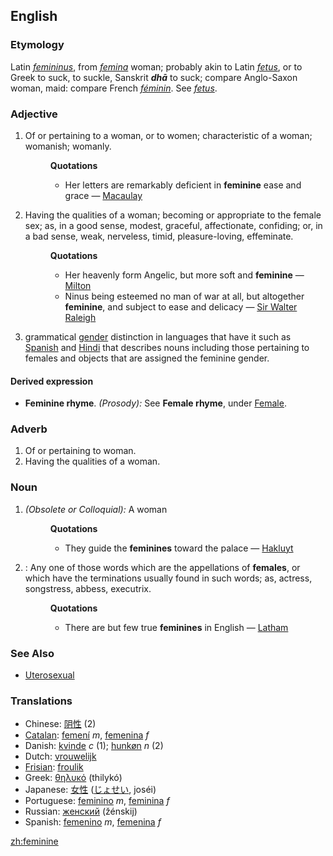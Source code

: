 ==English==
===Etymology===
Latin ''[[femininus]]'', from ''[[femina]]'' woman; probably akin to Latin ''[[fetus]]'', or to Greek to suck, to suckle, Sanskrit '''''dhā''''' to suck; compare Anglo-Saxon ''{{IPAchar|[[fǣmme]]}}'' woman, maid: compare French ''[[féminin]]''. See ''[[fetus]]''.

===Adjective===
#Of or pertaining to a woman, or to women; characteristic of a woman; womanish; womanly.
#:'''Quotations'''
#:*Her letters are remarkably deficient in '''feminine''' ease and grace — [[Macaulay]]
#Having the qualities of a woman; becoming or appropriate to the female sex; as, in a good sense, modest, graceful, affectionate, confiding; or, in a bad sense, weak, nerveless, timid, pleasure-loving, effeminate.
#:'''Quotations'''
#:*Her heavenly form Angelic, but more soft and '''feminine''' — [[Milton]]
#:*Ninus being esteemed no man of war at all, but altogether '''feminine''', and subject to ease and delicacy — [[Sir Walter Raleigh]]
#grammatical [[gender]] distinction in languages that have it such as [[Spanish]] and [[Hindi]] that describes nouns including those pertaining to females and objects that are assigned the feminine gender.

====Derived expression====
*'''Feminine rhyme'''. ''(Prosody):'' See '''Female rhyme''', under [[Female]].

===Adverb===
#Of or pertaining to woman.
#Having the qualities of a woman.

===Noun===
#''(Obsolete or Colloquial):'' A woman
#:'''Quotations'''
#:*They guide the '''feminines''' toward the palace — [[Hakluyt]]
#{{Grammar}}: Any one of those words which are the appellations of '''females''', or which have the terminations usually found in such words; as, actress, songstress, abbess, executrix.
#:'''Quotations'''
#:*There are but few true '''feminines''' in English — [[Latham]]

=== See Also ===
*[[Uterosexual]]

=== Translations ===
*Chinese: [[阴性]] (2)
*[[Catalan]]: [[femení]] ''m'', [[femenina]] ''f''
*Danish: [[kvinde]] ''c'' (1); [[hunkøn]] ''n'' (2)
*Dutch: [[vrouwelijk]]
*[[Frisian]]: [[froulik]]
*Greek: [[θηλυκό]] (thilykó)
*Japanese: [[女性]] ([[じょせい]], joséi)
*Portuguese: [[feminino]] ''m'', [[feminina]] ''f''
*Russian: [[женский]] (žénskij)
*Spanish: [[femenino]] ''m'', [[femenina]] ''f''

[[zh:feminine]]